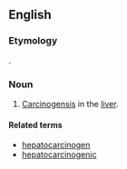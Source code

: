 ==English==

===Etymology===
{{prefix|hepato|carcinogenesis}}.

===Noun===
{{en-noun|-}}

# {{context|pathology|lang=en}} [[carcinogenesis|Carcinogensis]] in the [[liver]].

====Related terms====
* [[hepatocarcinogen]]
* [[hepatocarcinogenic]]